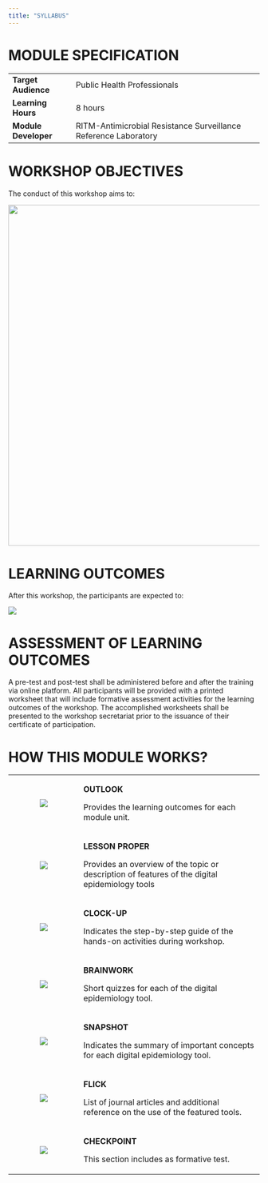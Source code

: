 ```yaml
---
title: "SYLLABUS"
---
```


# **MODULE SPECIFICATION**

+----------------------+-----------------------------------------------------------------+
| **Target Audience**  | Public Health Professionals                                     |
+----------------------+-----------------------------------------------------------------+
| **Learning Hours**   | 8 hours                                                         |
+----------------------+-----------------------------------------------------------------+
| **Module Developer** | RITM-Antimicrobial Resistance Surveillance Reference Laboratory |
+----------------------+-----------------------------------------------------------------+

# **WORKSHOP OBJECTIVES**

The conduct of this workshop aims to:

![](images/clipboard-3889529227.png){width="682"}

# **LEARNING OUTCOMES**

After this workshop, the participants are expected to:

![](images/clipboard-1513208943.png)

# **ASSESSMENT OF LEARNING OUTCOMES**

A pre-test and post-test shall be administered before and after the training via online platform. All participants will be provided with a printed worksheet that will include formative assessment activities for the learning outcomes of the workshop. The accomplished worksheets shall be presented to the workshop secretariat prior to the issuance of their certificate of participation.

# **HOW THIS MODULE WORKS?**

+:------------------------------------:+:-----------------------------------------------------------------------------------------------+
| ![](images/clipboard-605683760.png)  | **OUTLOOK**                                                                                    |
|                                      |                                                                                                |
|                                      | Provides the learning outcomes for each module unit.                                           |
+--------------------------------------+------------------------------------------------------------------------------------------------+
| ![](images/clipboard-1765740806.png) | **LESSON PROPER**                                                                              |
|                                      |                                                                                                |
|                                      | Provides an overview of the topic or description of features of the digital epidemiology tools |
+--------------------------------------+------------------------------------------------------------------------------------------------+
| ![](images/clipboard-3256539318.png) | **CLOCK-UP**                                                                                   |
|                                      |                                                                                                |
|                                      | Indicates the step-by-step guide of the hands-on activities during workshop.                   |
+--------------------------------------+------------------------------------------------------------------------------------------------+
| ![](images/clipboard-2568369782.png) | **BRAINWORK**                                                                                  |
|                                      |                                                                                                |
|                                      | Short quizzes for each of the digital epidemiology tool.                                       |
+--------------------------------------+------------------------------------------------------------------------------------------------+
| ![](images/clipboard-1446194848.png) | **SNAPSHOT**                                                                                   |
|                                      |                                                                                                |
|                                      | Indicates the summary of important concepts for each digital epidemiology tool.                |
+--------------------------------------+------------------------------------------------------------------------------------------------+
| ![](images/clipboard-3395272049.png) | **FLICK**                                                                                      |
|                                      |                                                                                                |
|                                      | List of journal articles and additional reference on the use of the featured tools.            |
+--------------------------------------+------------------------------------------------------------------------------------------------+
| ![](images/clipboard-3825032809.png) | **CHECKPOINT**                                                                                 |
|                                      |                                                                                                |
|                                      | This section includes as formative test.                                                       |
+--------------------------------------+------------------------------------------------------------------------------------------------+
